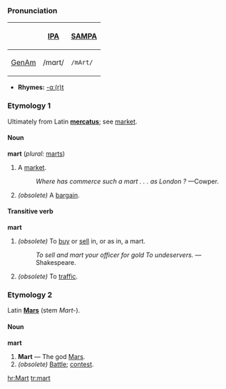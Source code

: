 ===Pronunciation===
{| border=1 cellpadding=5
! !! [[w:IPA|IPA]] !! [[w:SAMPA|SAMPA]]
|-
! [[GenAm]]
| /mɑrt/ || <tt>/mArt/</tt>
|}

*'''Rhymes:''' [[Rhymes:English:-ɑː(r)t|-ɑː(r)t]]


===Etymology 1=== 
Ultimately  from Latin '''[[mercatus]]'''; see [[market]].

====Noun====
'''mart''' (''plural:'' [[marts]])
#A [[market]].
#:''Where has commerce such a mart . . . as London ?'' —Cowper.
#''(obsolete)'' A [[bargain]]. 

====Transitive verb====
'''mart'''
# ''(obsolete)'' To [[buy]] or [[sell]] in, or as in, a mart.
#:''To sell and mart your officer for gold To undeservers.''  —Shakespeare.
# ''(obsolete)'' To [[traffic]].

===Etymology 2===
Latin '''[[Mars]]''' (stem ''Mart-'').

====Noun====
'''mart'''
# '''Mart''' — The god [[w:Mars_(god)|Mars]].
#''(obsolete)'' [[Battle]]; [[contest]].

[[hr:Mart]]
[[tr:mart]]